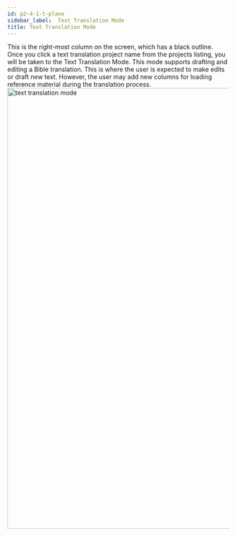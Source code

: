 ```yaml
---
id: p2-4-1-t-plane
sidebar_label:  Text Translation Mode
title: Text Translation Mode
---
```


This is the right-most column on the screen, which has a black outline. Once you click a text translation project name from the projects listing, you will be taken to the Text Translation Mode. This mode supports drafting and editing a Bible translation. This is where the user is expected to make edits or draft new text. However, the user may add new columns for loading reference material during the translation process.
<img src="/AutographaV2-1-0/text-translation-mode.png"  width="1000px" alt="text translation mode"/>
